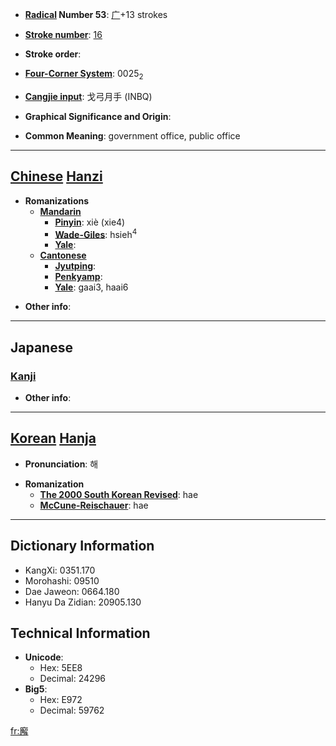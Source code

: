 * '''[[Wiktionary:Chinese radical index| Radical]] Number 53''': [[Wiktionary:Chinese radical index 广|广]]+13 strokes

* '''[[Wiktionary:Chinese total strokes index|Stroke number]]''': [[Wiktionary:Chinese total strokes index 16|16]]

* '''Stroke order''': 

* '''[[Wiktionary:Chinese four corner index|Four-Corner System]]''': 0025<sub>2</sub>

* '''[[Wiktionary:Chinese Cangjie index|Cangjie input]]''': 戈弓月手 (INBQ)

* '''Graphical Significance and Origin''': 

* '''Common Meaning''': government office, public office

----

== [[Chinese]] [[Hanzi]] ==

* '''Romanizations'''
** '''[[Mandarin]]'''
*** '''[[Pinyin]]''': xiè (xie4)
*** '''[[Wade-Giles]]''': hsieh<sup>4</sup>
*** '''[[Yale]]''': 
** '''[[Cantonese]]'''
*** '''[[Jyutping]]''':
*** '''[[Penkyamp]]''': 
*** '''[[Yale]]''': gaai3, haai6

* '''Other info''': 

----

==Japanese==
===[[Kanji]]===
{{kanji|on readings=[[かい]] (kai), [[け]] (ke)
|kun readings=[[やくしょ]] (yakusho)
}}

* '''Other info''':  

----

== [[Korean]] [[Hanja]] ==

* '''Pronunciation''': 해

* '''Romanization'''
** '''[[The 2000 South Korean Revised Romanization|The 2000 South Korean Revised]]''': hae
** '''[[McCune-Reischauer]]''': hae

----

== Dictionary Information ==

* KangXi: 0351.170
* Morohashi: 09510
* Dae Jaweon: 0664.180
* Hanyu Da Zidian: 20905.130

== Technical Information ==

* '''Unicode''':
** Hex: 5EE8
** Decimal: 24296
* '''Big5''':
** Hex: E972
** Decimal: 59762

[[fr:廨]]